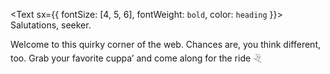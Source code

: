 <Text sx={{ fontSize: [4, 5, 6], fontWeight: `bold`, color: `heading` }}>
  Salutations, seeker.
</Text>

Welcome to this quirky corner of the web. Chances are, you think different, too. Grab your favorite cuppa’ and come along for the ride 𓂙